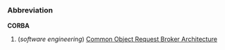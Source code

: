 =={{en}}==
===Abbreviation===
'''CORBA'''

#(''software engineering'') [[Common Object Request Broker Architecture]]